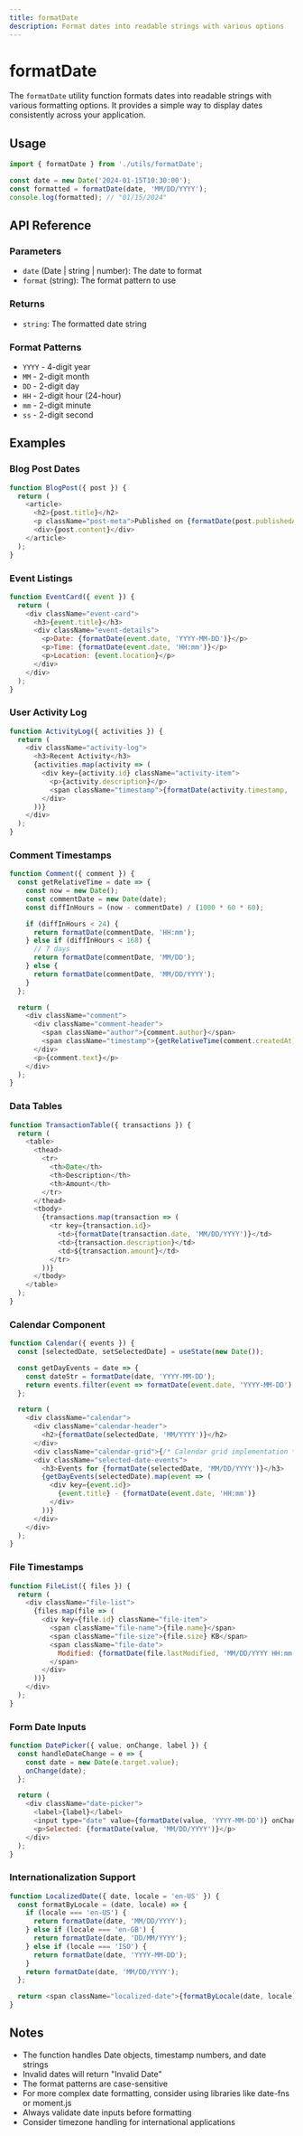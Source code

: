 ```yaml
---
title: formatDate
description: Format dates into readable strings with various options
---
```


# formatDate

The `formatDate` utility function formats dates into readable strings with various formatting
options. It provides a simple way to display dates consistently across your application.

## Usage

```javascript
import { formatDate } from './utils/formatDate';

const date = new Date('2024-01-15T10:30:00');
const formatted = formatDate(date, 'MM/DD/YYYY');
console.log(formatted); // "01/15/2024"
```

## API Reference

### Parameters

- `date` (Date | string | number): The date to format
- `format` (string): The format pattern to use

### Returns

- `string`: The formatted date string

### Format Patterns

- `YYYY` - 4-digit year
- `MM` - 2-digit month
- `DD` - 2-digit day
- `HH` - 2-digit hour (24-hour)
- `mm` - 2-digit minute
- `ss` - 2-digit second

## Examples

### Blog Post Dates

```javascript
function BlogPost({ post }) {
  return (
    <article>
      <h2>{post.title}</h2>
      <p className="post-meta">Published on {formatDate(post.publishedAt, 'MM/DD/YYYY')}</p>
      <div>{post.content}</div>
    </article>
  );
}
```

### Event Listings

```javascript
function EventCard({ event }) {
  return (
    <div className="event-card">
      <h3>{event.title}</h3>
      <div className="event-details">
        <p>Date: {formatDate(event.date, 'YYYY-MM-DD')}</p>
        <p>Time: {formatDate(event.date, 'HH:mm')}</p>
        <p>Location: {event.location}</p>
      </div>
    </div>
  );
}
```

### User Activity Log

```javascript
function ActivityLog({ activities }) {
  return (
    <div className="activity-log">
      <h3>Recent Activity</h3>
      {activities.map(activity => (
        <div key={activity.id} className="activity-item">
          <p>{activity.description}</p>
          <span className="timestamp">{formatDate(activity.timestamp, 'MM/DD/YYYY HH:mm')}</span>
        </div>
      ))}
    </div>
  );
}
```

### Comment Timestamps

```javascript
function Comment({ comment }) {
  const getRelativeTime = date => {
    const now = new Date();
    const commentDate = new Date(date);
    const diffInHours = (now - commentDate) / (1000 * 60 * 60);

    if (diffInHours < 24) {
      return formatDate(commentDate, 'HH:mm');
    } else if (diffInHours < 168) {
      // 7 days
      return formatDate(commentDate, 'MM/DD');
    } else {
      return formatDate(commentDate, 'MM/DD/YYYY');
    }
  };

  return (
    <div className="comment">
      <div className="comment-header">
        <span className="author">{comment.author}</span>
        <span className="timestamp">{getRelativeTime(comment.createdAt)}</span>
      </div>
      <p>{comment.text}</p>
    </div>
  );
}
```

### Data Tables

```javascript
function TransactionTable({ transactions }) {
  return (
    <table>
      <thead>
        <tr>
          <th>Date</th>
          <th>Description</th>
          <th>Amount</th>
        </tr>
      </thead>
      <tbody>
        {transactions.map(transaction => (
          <tr key={transaction.id}>
            <td>{formatDate(transaction.date, 'MM/DD/YYYY')}</td>
            <td>{transaction.description}</td>
            <td>${transaction.amount}</td>
          </tr>
        ))}
      </tbody>
    </table>
  );
}
```

### Calendar Component

```javascript
function Calendar({ events }) {
  const [selectedDate, setSelectedDate] = useState(new Date());

  const getDayEvents = date => {
    const dateStr = formatDate(date, 'YYYY-MM-DD');
    return events.filter(event => formatDate(event.date, 'YYYY-MM-DD') === dateStr);
  };

  return (
    <div className="calendar">
      <div className="calendar-header">
        <h2>{formatDate(selectedDate, 'MM/YYYY')}</h2>
      </div>
      <div className="calendar-grid">{/* Calendar grid implementation */}</div>
      <div className="selected-date-events">
        <h3>Events for {formatDate(selectedDate, 'MM/DD/YYYY')}</h3>
        {getDayEvents(selectedDate).map(event => (
          <div key={event.id}>
            {event.title} - {formatDate(event.date, 'HH:mm')}
          </div>
        ))}
      </div>
    </div>
  );
}
```

### File Timestamps

```javascript
function FileList({ files }) {
  return (
    <div className="file-list">
      {files.map(file => (
        <div key={file.id} className="file-item">
          <span className="file-name">{file.name}</span>
          <span className="file-size">{file.size} KB</span>
          <span className="file-date">
            Modified: {formatDate(file.lastModified, 'MM/DD/YYYY HH:mm')}
          </span>
        </div>
      ))}
    </div>
  );
}
```

### Form Date Inputs

```javascript
function DatePicker({ value, onChange, label }) {
  const handleDateChange = e => {
    const date = new Date(e.target.value);
    onChange(date);
  };

  return (
    <div className="date-picker">
      <label>{label}</label>
      <input type="date" value={formatDate(value, 'YYYY-MM-DD')} onChange={handleDateChange} />
      <p>Selected: {formatDate(value, 'MM/DD/YYYY')}</p>
    </div>
  );
}
```

### Internationalization Support

```javascript
function LocalizedDate({ date, locale = 'en-US' }) {
  const formatByLocale = (date, locale) => {
    if (locale === 'en-US') {
      return formatDate(date, 'MM/DD/YYYY');
    } else if (locale === 'en-GB') {
      return formatDate(date, 'DD/MM/YYYY');
    } else if (locale === 'ISO') {
      return formatDate(date, 'YYYY-MM-DD');
    }
    return formatDate(date, 'MM/DD/YYYY');
  };

  return <span className="localized-date">{formatByLocale(date, locale)}</span>;
}
```

## Notes

- The function handles Date objects, timestamp numbers, and date strings
- Invalid dates will return "Invalid Date"
- The format patterns are case-sensitive
- For more complex date formatting, consider using libraries like date-fns or moment.js
- Always validate date inputs before formatting
- Consider timezone handling for international applications

